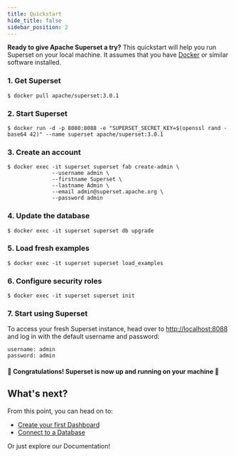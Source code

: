 ```yaml
---
title: Quickstart
hide_title: false
sidebar_position: 2
---
```


**Ready to give Apache Superset a try?** This quickstart will help you run Superset on your local machine.
It assumes that you have [Docker](https://www.docker.com) or similar software installed.

### 1. Get Superset
```
$ docker pull apache/superset:3.0.1
```

### 2. Start Superset
```
$ docker run -d -p 8080:8088 -e "SUPERSET_SECRET_KEY=$(openssl rand -base64 42)" --name superset apache/superset:3.0.1
```

### 3. Create an account
```
$ docker exec -it superset superset fab create-admin \
              --username admin \
              --firstname Superset \
              --lastname Admin \
              --email admin@superset.apache.org \
              --password admin
```

### 4. Update the database
```
$ docker exec -it superset superset db upgrade
```

### 5. Load fresh examples
```
$ docker exec -it superset superset load_examples
```

### 6. Configure security roles
```
$ docker exec -it superset superset init
```

### 7. Start using Superset
To access your fresh Superset instance, head over to [http://localhost:8088](http://localhost:8088) and
log in with the default username and password:
```
username: admin
password: admin
```

#### 🎉 Congratulations! Superset is now up and running on your machine 🎉


## What's next?

From this point, you can head on to:
- [Create your first Dashboard](https://superset.apache.org/docs/creating-charts-dashboards/creating-your-first-dashboard)
- [Connect to a Database](https://superset.apache.org/docs/databases/installing-database-drivers)

Or just explore our Documentation!